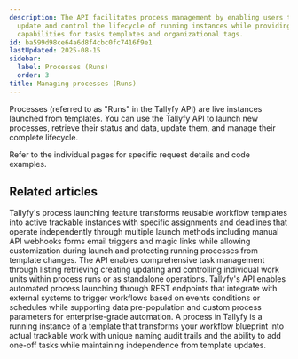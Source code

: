 ```yaml
---
description: The API facilitates process management by enabling users to launch retrieve
  update and control the lifecycle of running instances while providing integration
  capabilities for tasks templates and organizational tags.
id: ba599d98ce64a6d8f4cbc0fc7416f9e1
lastUpdated: 2025-08-15
sidebar:
  label: Processes (Runs)
  order: 3
title: Managing processes (Runs)
---
```



Processes (referred to as "Runs" in the Tallyfy API) are live instances launched from templates. You can use the Tallyfy API to launch new processes, retrieve their status and data, update them, and manage their complete lifecycle.

Refer to the individual pages for specific request details and code examples.

<PageTree />


## Related articles
<CardGrid>
<LinkTitleCard header="<b>Pro > Launching</b>" href="/products/pro/launching/" > Tallyfy's process launching feature transforms reusable workflow templates into active trackable instances with specific assignments and deadlines that operate independently through multiple launch methods including manual API webhooks forms email triggers and magic links while allowing customization during launch and protecting running processes from template changes. </LinkTitleCard>
<LinkTitleCard header="<b>Code Samples > Managing tasks</b>" href="/products/pro/integrations/open-api/code-samples/tasks/" > The API enables comprehensive task management through listing retrieving creating updating and controlling individual work units within process runs or as standalone operations. </LinkTitleCard>
<LinkTitleCard header="<b>Triggers > Launch via API</b>" href="/products/pro/launching/triggers/via-api/" > Tallyfy's API enables automated process launching through REST endpoints that integrate with external systems to trigger workflows based on events conditions or schedules while supporting data pre-population and custom process parameters for enterprise-grade automation. </LinkTitleCard>
<LinkTitleCard header="<b>Tracking And Tasks > An overview of processes</b>" href="/products/pro/tracking-and-tasks/processes/" > A process in Tallyfy is a running instance of a template that transforms your workflow blueprint into actual trackable work with unique naming audit trails and the ability to add one-off tasks while maintaining independence from template updates. </LinkTitleCard>
</CardGrid>